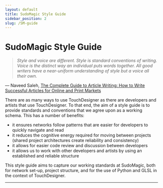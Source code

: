```yaml
---
layout: default
title: SudoMagic Style Guide
sidebar_position: 2
slug: /SM-guide
---
```



# SudoMagic Style Guide

>*Style and voice are different. Style is standard conventions of writing. Voice is the distinct way an individual puts words together. All good writers have a near-uniform understanding of style but a voice all their own.*

― Naveed Saleh, [The Complete Guide to Article Writing: How to Write Successful Articles for Online and Print Markets](https://www.goodreads.com/work/quotes/24692593-the-complete-guide-to-article-writing-how-to-write-successful-articles)

There are as many ways to use TouchDesigner as there are developers and artists that use TouchDesigner. To that end, the aim of a style guide is to provide standards and conventions that we agree upon as a working schema. This has a number of benefits:

* it ensures networks follow patterns that are easier for developers to quickly navigate and read 
* it reduces the cognitive energy required for moving between projects (shared project architectures create reliability and consistency)
* it allows for easier code review and discussion between developers
* it allows us to work with other developers and artists by using an established and reliable structure

This style guide aims to capture our working standards at SudoMagic, both for network set-up, project structure, and for the use of Python and GLSL in the context of TouchDesigner.

---
<DocCardList />

<!-- links -->